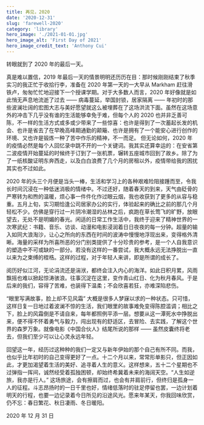 ```yaml
---
title: 再见，2020
date: '2020-12-31'
slug: 'farewell-2020'
category: 'library'
hero_image: './2021-01-01.jpg'
hero_image_alt: 'First Day of 2021'
hero_image_credit_text: 'Anthony Cui'
---
```


转眼就到了 2020 年的最后一天。

真是难以置信，2019 年最后一天的情景明明还历历在目：那时候刚刚结束了秋季实习的我正忙于收拾行李，准备在 2020 年第一天的一大早从 Markham 赶往滑铁卢，匆匆忙忙地迎接下一个授课学期。对于大多数人而言，2020 年好像就是如此悄无声息地流逝了过去 —— 病毒蔓延，举国封锁，居家隔离 —— 年初时的那些波澜壮阔的宏图大志与美好愿望就这么被埋葬在了这场洪流下面。虽然在这场意外的冲击下几乎没有谁的生活能够幸免于难，但每个人的 2020 也并非乏善可陈，不一样的生活方式或多或少带来了一些惊喜：也许是得到了一次蓄起长发的机会、也许是省去了在早晚高峰期通勤的颠簸、也许是拥有了一个能安心进行创作的环境、又也许是锻炼一种了苦中作乐的精神，不一而足。 但无论如何，2020 年的疫情必然是每个人回忆录中跳不开的一个关键词。我其实还算幸运的：在安省第二波疫情开始蔓延的时候终于订到了一张机票，辗转五座城市回到了故乡。除了为了一纸核酸证明东奔西走，以及白白浪费了几个月的房租以外，疫情带给我的困扰其实也不过如此。

2020 年的头三个月便是当头一棒，生活和学习上的各种艰难险阻接踵而至，令我长时间沉浸在一种低迷消极的情绪中。不过还好，随着春天的到来，天气由砭骨的严寒转为和煦的温暖，烦心事一件件化作过眼云烟，我也收获到了更多的从容与稳重。五月上旬，实习期恰逢公司居家办公的实行，体验起来的确比之前的那几个月轻松不少。仿佛是穿行过一片阴冷潮湿的丛林之后，疯跑在草长莺飞的旷野，放眼望去，无处不是明媚的春光。闲适的日常工作生活中，我终于迎来了精神世界的一次寒武纪：书籍、音乐、访谈、动漫和电影浸润着日日夜夜的每一分钟。超量的输入如同大浪淘沙，让心之所向的东西在时间的波涛中慢慢地浮现出来，变得格外清晰。海量的采样为所喜所恶的分门别类提供了十分珍贵的参考，是一个人自我意识的塑造中不可或缺的一部分。若没有这样的一番尝试，我大概永远无法挣脱出一直以来为之束缚的桎梏。这样的过程，对于年轻人来讲，即是所谓的成长了。

阅历好似江河，无论涓流还是湍洑，都终会注入内心的海洋。如此日积月累，风雨飘摇也难以掀起惊涛骇浪。往事沉淀在这里，变作青山红日、化为秋月春风。于是后来的我们，容得了苦难，也装得下温柔；不会欣喜若狂，亦难深陷悲伤。

“眼里写满故事，脸上却不见风霜” 大概是很多人梦寐以求的一种状态。只可惜，这样日复一日地过着波澜不惊的生活，我们眼里的故事难免变得陈腔滥调；相比之下，脸上的风霜倒是不请自来，每年都照例平添一层。想要从这一潭死水中挣脱出来，便不得不怀着勇气与毅力，闯出现有的舒适区，去冒险、去实践，了解这个世界的森罗万象。就像电影《中国合伙人》结尾所说的那样 —— 虽然皮囊终将老去，但我们至少可以让心灵永远年轻。

回望这一年，经历过这种种的我们一定又与新年伊始的那个自己有所不同。而我，也似乎比年初时的自己变得更好了一点。十二个月以来，常常形单影只，但正因如此，才更加渴望着生活的美好、追寻着人生的意义。这样想来，五十二个星期也不过弹指一挥间，诚然经受着孤独困顿，却始终希冀着未来的海阔天空。“人生如逆旅，我亦是行人。” 这场旅途，会有擦肩而过，也会有并肩前行，但终归是孤身一人的征程。斗志昂扬时的一日千里也好，情绪低落时的驻足停留也罢，一边计划着明天的行程，也要一边记录着今日所见的沿途风光。愿来年某天，你我回味欣赏，仍不忘：春日繁花、秋日凄雨、冬日暖阳。

2020 年 12 月 31 日